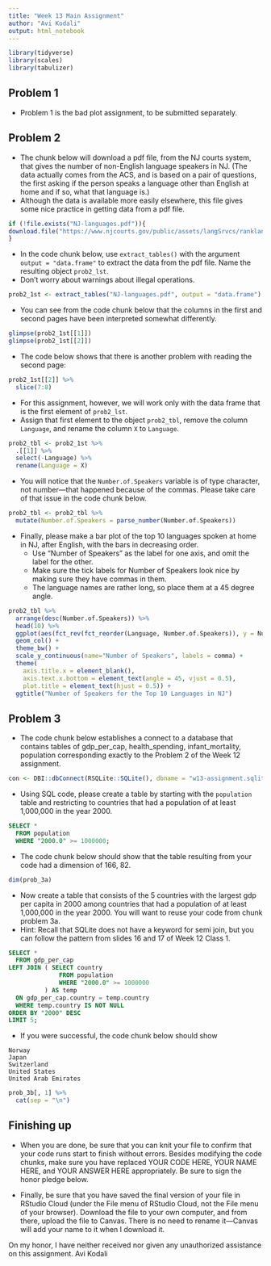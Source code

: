 ```yaml
---
title: "Week 13 Main Assignment"
author: "Avi Kodali"
output: html_notebook
---
```


```r
library(tidyverse)
library(scales)
library(tabulizer)
```

## Problem 1
* Problem 1 is the bad plot assignment, to be submitted separately.

## Problem 2
* The chunk below will download a pdf file, from the NJ courts system, that gives the number of non-English language speakers in NJ. (The data actually comes from the ACS, and is based on a pair of questions, the first asking if the person speaks a language other than English at home and if so, what that language is.) 
* Although the data is available more easily elsewhere, this file gives some nice practice in getting data from a pdf file.



```r
if (!file.exists("NJ-languages.pdf")){
download.file("https://www.njcourts.gov/public/assets/langSrvcs/ranklang2016-2019.pdf?c=C3N", "NJ-languages.pdf")
}
```
* In the code chunk below, use `extract_tables()` with the argument `output = "data.frame"` to extract the data from the pdf file. Name the resulting object `prob2_lst`.
* Don't worry about warnings about illegal operations.

```r
prob2_1st <- extract_tables("NJ-languages.pdf", output = "data.frame")
```

* You can see from the code chunk below that the columns in the first and second pages have been interpreted somewhat differently.

```r
glimpse(prob2_1st[[1]])
glimpse(prob2_1st[[2]])
```

* The code below shows that there is another problem with reading the second page:

```r
prob2_1st[[2]] %>% 
  slice(7:8)
```

* For this assignment, however, we will work only with the data frame that is the first element of `prob2_lst`. 
* Assign that first element to the object `prob2_tbl`, remove the column `Language`, and rename the column `X` to `Language`.

```r
prob2_tbl <- prob2_1st %>% 
  .[[1]] %>% 
  select(-Language) %>% 
  rename(Language = X)
```

* You will notice that the `Number.of.Speakers` variable is of type character, not number---that happened because of the commas. Please take care of that issue in the code chunk below.

```r
prob2_tbl <- prob2_tbl %>% 
  mutate(Number.of.Speakers = parse_number(Number.of.Speakers))
```

* Finally, please make a bar plot of the top 10 languages spoken at home in NJ, after English, with the bars in decreasing order.
  - Use "Number of Speakers" as the label for one axis, and omit the label for the other.
  - Make sure the tick labels for Number of Speakers look nice by making sure they have commas in them.
  - The language names are rather long, so place them at a 45 degree angle.

```r
prob2_tbl %>% 
  arrange(desc(Number.of.Speakers)) %>% 
  head(10) %>% 
  ggplot(aes(fct_rev(fct_reorder(Language, Number.of.Speakers)), y = Number.of.Speakers)) +
  geom_col() +
  theme_bw() +
  scale_y_continuous(name="Number of Speakers", labels = comma) +
  theme(
    axis.title.x = element_blank(),
    axis.text.x.bottom = element_text(angle = 45, vjust = 0.5),
    plot.title = element_text(hjust = 0.5)) + 
  ggtitle("Number of Speakers for the Top 10 Languages in NJ")
```


## Problem 3

* The code chunk below establishes a connect to a database that contains tables of gdp_per_cap, health_spending, infant_mortality, population corresponding exactly to the Problem 2 of the Week 12 assignment.

```r
con <- DBI::dbConnect(RSQLite::SQLite(), dbname = "w13-assignment.sqlite")
```

* Using SQL code, please create a table by starting with the `population` table and restricting to countries that had a population of at least 1,000,000 in the year 2000.

```sql
SELECT *
  FROM population
  WHERE "2000.0" >= 1000000;
```

* The code chunk below should show that the table resulting from your code had a dimension of 166, 82.
```r
dim(prob_3a)
```


* Now create a table that consists of the 5 countries with the largest gdp per capita in 2000 among countries that had a population of at least 1,000,000 in the year 2000. You will want to reuse your code from chunk problem 3a.
* Hint: Recall that SQLite does not have a keyword for semi join, but you can follow the pattern from slides 16 and 17 of Week 12 Class 1.


```sql
SELECT * 
  FROM gdp_per_cap
LEFT JOIN ( SELECT country
              FROM population
              WHERE "2000.0" >= 1000000
          ) AS temp
  ON gdp_per_cap.country = temp.country
  WHERE temp.country IS NOT NULL
ORDER BY "2000" DESC
LIMIT 5;
```

* If you were successful, the code chunk below should show
```
Norway
Japan
Switzerland
United States
United Arab Emirates
```

```r
prob_3b[, 1] %>%
  cat(sep = "\n")
```

## Finishing up

* When you are done, be sure that you can knit your file to confirm that your code runs start to finish without errors. Besides modifying the code chunks, make sure you have replaced YOUR CODE HERE, YOUR NAME HERE, and YOUR ANSWER HERE appropriately. Be sure to sign the honor pledge below.

* Finally, be sure that you have saved the final version of your file in RStudio Cloud (under the File menu of RStudio Cloud, not the File menu of your browser). Download the file to your own computer, and from there, upload the file to Canvas. There is no need to rename it---Canvas will add your name to it when I download it.

On my honor, I have neither received nor given any unauthorized assistance on this assignment.
Avi Kodali

